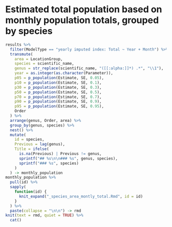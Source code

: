 # Estimated total population based on monthly population totals, grouped by species

```r
results %>%
  filter(ModelType == "yearly imputed index: Total ~ Year + Month") %>%
  transmute(
    area = LocationGroup, 
    species = scientific_name, 
    genus = str_replace(scientific_name, "([[:alpha:]]*) .*", "\\1"),
    year = as.integer(as.character(Parameter)),
    p05 = p_population(Estimate, SE, 0.05), 
    p10 = p_population(Estimate, SE, 0.1),
    p30 = p_population(Estimate, SE, 0.3),
    p50 = p_population(Estimate, SE, 0.5),
    p70 = p_population(Estimate, SE, 0.7),
    p90 = p_population(Estimate, SE, 0.9),
    p95 = p_population(Estimate, SE, 0.95),
    Order
  ) %>%
  arrange(genus, Order, area) %>%
  group_by(genus, species) %>%
  nest() %>%
  mutate(
    id = species,
    Previous = lag(genus),
    Title = ifelse(
      is.na(Previous) | Previous != genus,
      sprintf("## %s\n\n### %s", genus, species),
      sprintf("### %s", species)
    )
  ) -> monthly_population
monthly_population %>%
  pull(id) %>%
  sapply(
    function(id) {
      knit_expand("_species_area_montly_total.Rmd", id = id)
    }
  ) %>%
  paste(collapse = "\n\n") -> rmd
knit(text = rmd, quiet = TRUE) %>%
  cat()
```

